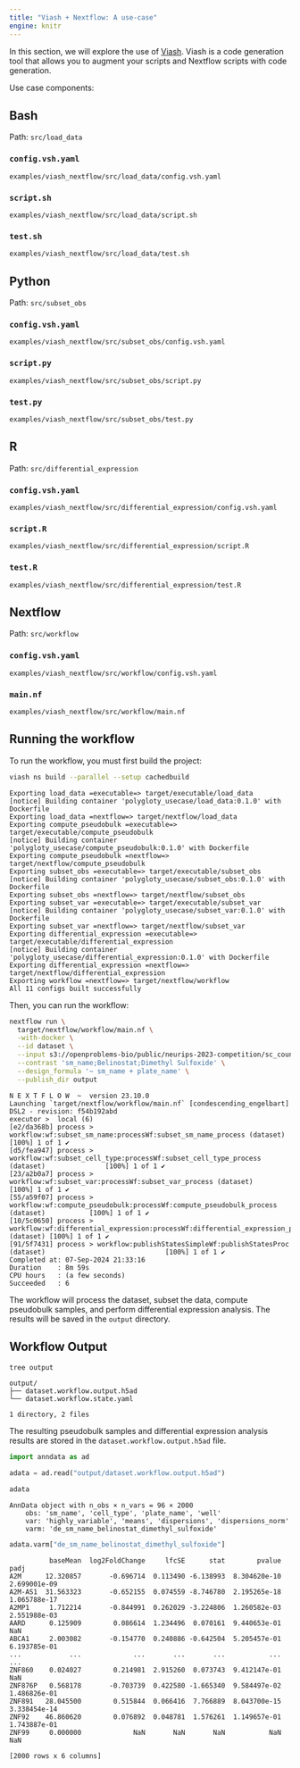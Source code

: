 ```yaml
---
title: "Viash + Nextflow: A use-case"
engine: knitr
---
```


In this section, we will explore the use of [Viash](https://viash.io). Viash is a code generation tool that allows you to augment your scripts and Nextflow scripts with code generation.

Use case components:


## Bash

Path: `src/load_data`

:::{.panel-tabset}

### `config.vsh.yaml` {.unnumbered}

```embed
examples/viash_nextflow/src/load_data/config.vsh.yaml
```

### `script.sh` {.unnumbered}

```embed
examples/viash_nextflow/src/load_data/script.sh
```

### `test.sh` {.unnumbered}

```embed
examples/viash_nextflow/src/load_data/test.sh
```

:::

## Python

Path: `src/subset_obs`

:::{.panel-tabset}

### `config.vsh.yaml` {.unnumbered}

```embed
examples/viash_nextflow/src/subset_obs/config.vsh.yaml
```

### `script.py` {.unnumbered}

```embed
examples/viash_nextflow/src/subset_obs/script.py
```

### `test.py` {.unnumbered}

```embed
examples/viash_nextflow/src/subset_obs/test.py
```

:::

## R

Path: `src/differential_expression`

:::{.panel-tabset}

### `config.vsh.yaml` {.unnumbered}

```embed
examples/viash_nextflow/src/differential_expression/config.vsh.yaml
```

### `script.R` {.unnumbered}

```embed
examples/viash_nextflow/src/differential_expression/script.R
```

### `test.R` {.unnumbered}

```embed
examples/viash_nextflow/src/differential_expression/test.R
```

:::

## Nextflow

Path: `src/workflow`

:::{.panel-tabset}

### `config.vsh.yaml` {.unnumbered}

```embed
examples/viash_nextflow/src/workflow/config.vsh.yaml
```

### `main.nf` {.unnumbered}

```embed
examples/viash_nextflow/src/workflow/main.nf
```

:::

## Running the workflow

To run the workflow, you must first build the project:

```bash
viash ns build --parallel --setup cachedbuild
```

    Exporting load_data =executable=> target/executable/load_data
    [notice] Building container 'polygloty_usecase/load_data:0.1.0' with Dockerfile
    Exporting load_data =nextflow=> target/nextflow/load_data
    Exporting compute_pseudobulk =executable=> target/executable/compute_pseudobulk
    [notice] Building container 'polygloty_usecase/compute_pseudobulk:0.1.0' with Dockerfile
    Exporting compute_pseudobulk =nextflow=> target/nextflow/compute_pseudobulk
    Exporting subset_obs =executable=> target/executable/subset_obs
    [notice] Building container 'polygloty_usecase/subset_obs:0.1.0' with Dockerfile
    Exporting subset_obs =nextflow=> target/nextflow/subset_obs
    Exporting subset_var =executable=> target/executable/subset_var
    [notice] Building container 'polygloty_usecase/subset_var:0.1.0' with Dockerfile
    Exporting subset_var =nextflow=> target/nextflow/subset_var
    Exporting differential_expression =executable=> target/executable/differential_expression
    [notice] Building container 'polygloty_usecase/differential_expression:0.1.0' with Dockerfile
    Exporting differential_expression =nextflow=> target/nextflow/differential_expression
    Exporting workflow =nextflow=> target/nextflow/workflow
    All 11 configs built successfully

Then, you can run the workflow:

```bash
nextflow run \
  target/nextflow/workflow/main.nf \
  -with-docker \
  --id dataset \
  --input s3://openproblems-bio/public/neurips-2023-competition/sc_counts_reannotated_with_counts.h5ad \
  --contrast 'sm_name;Belinostat;Dimethyl Sulfoxide' \
  --design_formula '~ sm_name + plate_name' \
  --publish_dir output
```

    N E X T F L O W  ~  version 23.10.0
    Launching `target/nextflow/workflow/main.nf` [condescending_engelbart] DSL2 - revision: f54b192abd
    executor >  local (6)
    [e2/da368b] process > workflow:wf:subset_sm_name:processWf:subset_sm_name_process (dataset)                   [100%] 1 of 1 ✔
    [d5/fea947] process > workflow:wf:subset_cell_type:processWf:subset_cell_type_process (dataset)               [100%] 1 of 1 ✔
    [23/a2b0a7] process > workflow:wf:subset_var:processWf:subset_var_process (dataset)                           [100%] 1 of 1 ✔
    [55/a59f07] process > workflow:wf:compute_pseudobulk:processWf:compute_pseudobulk_process (dataset)           [100%] 1 of 1 ✔
    [10/5c0650] process > workflow:wf:differential_expression:processWf:differential_expression_process (dataset) [100%] 1 of 1 ✔
    [91/5f7431] process > workflow:publishStatesSimpleWf:publishStatesProc (dataset)                              [100%] 1 of 1 ✔
    Completed at: 07-Sep-2024 21:33:16
    Duration    : 8m 59s
    CPU hours   : (a few seconds)
    Succeeded   : 6

The workflow will process the dataset, subset the data, compute pseudobulk samples, and perform differential expression analysis. The results will be saved in the `output` directory.

## Workflow Output

```bash
tree output
```

    output/
    ├── dataset.workflow.output.h5ad
    └── dataset.workflow.state.yaml

    1 directory, 2 files

The resulting pseudobulk samples and differential expression analysis results are stored in the `dataset.workflow.output.h5ad` file.

```python
import anndata as ad

adata = ad.read("output/dataset.workflow.output.h5ad")

adata
```

    AnnData object with n_obs × n_vars = 96 × 2000
        obs: 'sm_name', 'cell_type', 'plate_name', 'well'
        var: 'highly_variable', 'means', 'dispersions', 'dispersions_norm'
        varm: 'de_sm_name_belinostat_dimethyl_sulfoxide'

```python
adata.varm["de_sm_name_belinostat_dimethyl_sulfoxide"]
```

              baseMean  log2FoldChange     lfcSE      stat        pvalue          padj
    A2M      12.320857       -0.696714  0.113490 -6.138993  8.304620e-10  2.699001e-09
    A2M-AS1  31.563323       -0.652155  0.074559 -8.746780  2.195265e-18  1.065788e-17
    A2MP1     1.712214       -0.844991  0.262029 -3.224806  1.260582e-03  2.551988e-03
    AARD      0.125909        0.086614  1.234496  0.070161  9.440653e-01           NaN
    ABCA1     2.003082       -0.154770  0.240886 -0.642504  5.205457e-01  6.193785e-01
    ...            ...             ...       ...       ...           ...           ...
    ZNF860    0.024027        0.214981  2.915260  0.073743  9.412147e-01           NaN
    ZNF876P   0.568178       -0.703739  0.422580 -1.665340  9.584497e-02  1.486826e-01
    ZNF891   28.045500        0.515844  0.066416  7.766889  8.043700e-15  3.338454e-14
    ZNF92    46.860620        0.076892  0.048781  1.576261  1.149657e-01  1.743887e-01
    ZNF99     0.000000             NaN       NaN       NaN           NaN           NaN

    [2000 rows x 6 columns]
